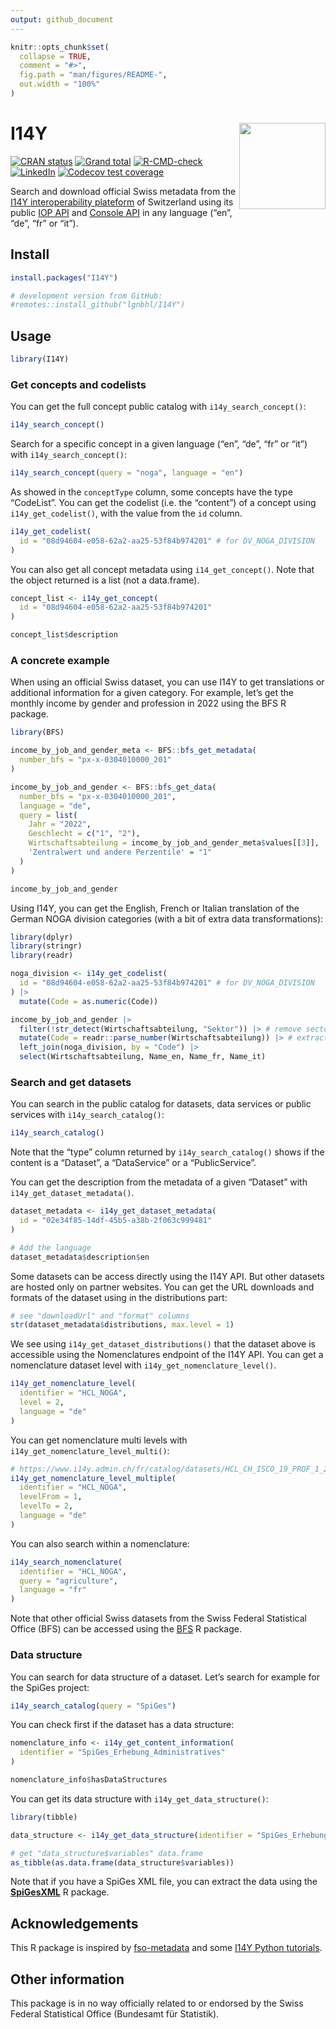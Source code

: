 ```yaml
---
output: github_document
---
```


<!-- README.md is generated from README.Rmd. Please edit that file -->

```r
knitr::opts_chunk$set(
  collapse = TRUE,
  comment = "#>",
  fig.path = "man/figures/README-",
  out.width = "100%"
)
```

# I14Y <img src="man/figures/logo.png" align="right" width="138" />

<!-- badges: start -->
[![CRAN status](https://www.r-pkg.org/badges/version/I14Y)](https://CRAN.R-project.org/package=I14Y)
[![Grand total](https://cranlogs.r-pkg.org/badges/grand-total/I14Y)](https://cran.r-project.org/package=I14Y)
[![R-CMD-check](https://github.com/lgnbhl/I14Y/actions/workflows/R-CMD-check.yaml/badge.svg)](https://github.com/lgnbhl/I14Y/actions/workflows/R-CMD-check.yaml)
[![LinkedIn](https://img.shields.io/badge/LinkedIn-Follow-E4405F?style=social&logo=linkedin)](https://www.linkedin.com/in/FelixLuginbuhl)
[![Codecov test coverage](https://codecov.io/gh/lgnbhl/I14Y/branch/main/graph/badge.svg)](https://app.codecov.io/gh/lgnbhl/I14Y?branch=main)
<!-- badges: end -->

Search and download official Swiss metadata from the [I14Y interoperability plateform](https://www.i14y.admin.ch) of Switzerland using its public [IOP API](https://www.i14y.admin.ch/api/index.html) and [Console API](https://apiconsole.i14y.admin.ch/public/v1/index.html) in any language ("en", "de", "fr" or "it").

## Install

``` r
install.packages("I14Y")

# development version from GitHub:
#remotes::install_github("lgnbhl/I14Y")
```

## Usage

```r
library(I14Y)
```

### Get concepts and codelists

You can get the full concept public catalog with `i14y_search_concept()`:

```r
i14y_search_concept()
```

Search for a specific concept in a given language ("en", "de", "fr" or "it") with `i14y_search_concept()`:

```r
i14y_search_concept(query = "noga", language = "en")
```

As showed in the `conceptType` column, some concepts have the type "CodeList". You can get the codelist (i.e. the "content") of a concept using `i14y_get_codelist()`, with the value from the `id` column.

```r
i14y_get_codelist(
  id = "08d94604-e058-62a2-aa25-53f84b974201" # for DV_NOGA_DIVISION
)
```

You can also get all concept metadata using `i14_get_concept()`. Note that the object returned is a list (not a data.frame).

```r
concept_list <- i14y_get_concept(
  id = "08d94604-e058-62a2-aa25-53f84b974201"
)

concept_list$description
```

### A concrete example

When using an official Swiss dataset, you can use I14Y to get translations or additional information for a given category. For example, let's get the monthly income by gender and profession in 2022 using the BFS R package.

```r
library(BFS)

income_by_job_and_gender_meta <- BFS::bfs_get_metadata(
  number_bfs = "px-x-0304010000_201"
)

income_by_job_and_gender <- BFS::bfs_get_data(
  number_bfs = "px-x-0304010000_201", 
  language = "de",
  query = list(
    Jahr = "2022", 
    Geschlecht = c("1", "2"),
    Wirtschaftsabteilung = income_by_job_and_gender_meta$values[[3]],
    'Zentralwert und andere Perzentile' = "1"
  )
)

income_by_job_and_gender
```

Using I14Y, you can get the English, French or Italian translation of the German NOGA division categories (with a bit of extra data transformations):

```r
library(dplyr)
library(stringr)
library(readr)

noga_division <- i14y_get_codelist(
  id = "08d94604-e058-62a2-aa25-53f84b974201" # for DV_NOGA_DIVISION
) |>
  mutate(Code = as.numeric(Code))

income_by_job_and_gender |>
  filter(!str_detect(Wirtschaftsabteilung, "Sektor")) |> # remove sectors
  mutate(Code = readr::parse_number(Wirtschaftsabteilung)) |> # extract code
  left_join(noga_division, by = "Code") |>
  select(Wirtschaftsabteilung, Name_en, Name_fr, Name_it)
```

### Search and get datasets

You can search in the public catalog for datasets, data services or public services with `i14y_search_catalog()`:

```r
i14y_search_catalog()
```

Note that the "type" column returned by `i14y_search_catalog()` shows if the content is a "Dataset", a "DataService" or a "PublicService".

You can get the description from the metadata of a given "Dataset" with `i14y_get_dataset_metadata()`.

```r
dataset_metadata <- i14y_get_dataset_metadata(
  id = "02e34f85-14df-45b5-a38b-2f063c999481"
)

# Add the language
dataset_metadata$description$en
```

Some datasets can be access directly using the I14Y API. But other datasets are hosted only on partner websites. You can get the URL downloads and formats of the dataset using in the distributions part:

```r
# see "downloadUrl" and "format" columns
str(dataset_metadata$distributions, max.level = 1)
```

We see using `i14y_get_dataset_distributions()` that the dataset above is accessible using the Nomenclatures endpoint of the I14Y API. You can get a nomenclature dataset level with `i14y_get_nomenclature_level()`.

```r
i14y_get_nomenclature_level(
  identifier = "HCL_NOGA",
  level = 2,
  language = "de"
)
```

You can get nomenclature multi levels with `i14y_get_nomenclature_level_multi()`:

```r
# https://www.i14y.admin.ch/fr/catalog/datasets/HCL_CH_ISCO_19_PROF_1_2_2
i14y_get_nomenclature_level_multiple(
  identifier = "HCL_NOGA",
  levelFrom = 1,
  levelTo = 2,
  language = "de"
)
```

You can also search within a nomenclature:

```r
i14y_search_nomenclature(
  identifier = "HCL_NOGA",
  query = "agriculture",
  language = "fr"
)
```

Note that other official Swiss datasets from the Swiss Federal Statistical Office (BFS) can be accessed using the [BFS](https://felixluginbuhl.com/BFS/) R package.

### Data structure

You can search for data structure of a dataset. Let's search for example for the SpiGes project:

```r
i14y_search_catalog(query = "SpiGes")
```

You can check first if the dataset has a data structure:

```r
nomenclature_info <- i14y_get_content_information(
  identifier = "SpiGes_Erhebung_Administratives"
)

nomenclature_info$hasDataStructures
```

You can get its data structure with `i14y_get_data_structure()`:

```r
library(tibble)

data_structure <- i14y_get_data_structure(identifier = "SpiGes_Erhebung_Administratives")

# get "data_structure$variables" data.frame
as_tibble(as.data.frame(data_structure$variables))
```

Note that if you have a SpiGes XML file, you can extract the data using the **[SpiGesXML](https://github.com/SwissStatsR/SpiGesXML)** R package.

## Acknowledgements

This R package is inspired by [fso-metadata](https://gitlab.renkulab.io/dscc/metadata-auto-r-library) and some [I14Y Python tutorials](https://github.com/I14Y-ch/tutorials/blob/main/content/Public%20API's%20documentation.ipynb).

## Other information

This package is in no way officially related to or endorsed by the Swiss Federal Statistical Office (Bundesamt für Statistik).
